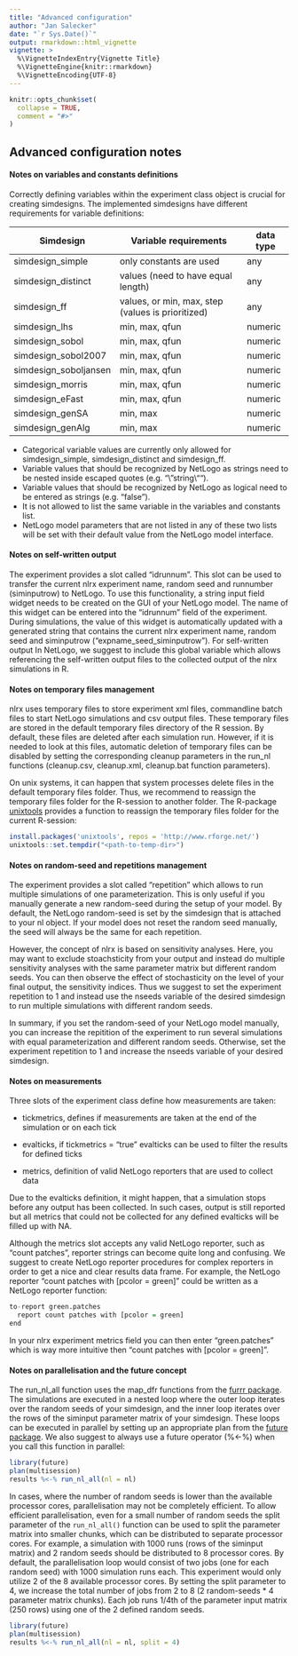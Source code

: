 ```yaml
---
title: "Advanced configuration"
author: "Jan Salecker"
date: "`r Sys.Date()`"
output: rmarkdown::html_vignette
vignette: >
  %\VignetteIndexEntry{Vignette Title}
  %\VignetteEngine{knitr::rmarkdown}
  %\VignetteEncoding{UTF-8}
---
```


```r
knitr::opts_chunk$set(
  collapse = TRUE,
  comment = "#>"
)
```

## Advanced configuration notes

#### Notes on variables and constants definitions

Correctly defining variables within the experiment class object is crucial for creating simdesigns.
The implemented simdesigns have different requirements for variable definitions:

   Simdesign       | Variable requirements              |  data type 
------------------ | ---------------------------------- | -----------
simdesign_simple   | only constants are used            | any
simdesign_distinct | values (need to have equal length) | any
simdesign_ff       | values, or min, max, step (values is prioritized) | any
simdesign_lhs      | min, max, qfun                     | numeric
simdesign_sobol    | min, max, qfun                     | numeric
simdesign_sobol2007 | min, max, qfun                     | numeric
simdesign_soboljansen | min, max, qfun                     | numeric
simdesign_morris   | min, max, qfun                     | numeric
simdesign_eFast    | min, max, qfun                     | numeric
simdesign_genSA    | min, max                     | numeric
simdesign_genAlg    | min, max                     | numeric

* Categorical variable values are currently only allowed for simdesign_simple, simdesign_distinct and simdesign_ff.
* Variable values that should be recognized by NetLogo as strings need to be nested inside escaped quotes (e.g. "\\"string\\"").
* Variable values that should be recognized by NetLogo as logical need to be entered as strings (e.g. "false").
* It is not allowed to list the same variable in the variables and constants list. 
* NetLogo model parameters that are not listed in any of these two lists will be set with their default value from the NetLogo model interface.


#### Notes on self-written output

The experiment provides a slot called "idrunnum".
This slot can be used to transfer the current nlrx experiment name, random seed and runnumber (siminputrow) to NetLogo.
To use this functionality, a string input field widget needs to be created on the GUI of your NetLogo model.
The name of this widget can be entered into the "idrunnum" field of the experiment.
During simulations, the value of this widget is automatically updated with a generated string that contains the current nlrx experiment name, random seed and siminputrow ("expname_seed_siminputrow").
For self-written output In NetLogo, we suggest to include this global variable which allows referencing the self-written output files to the collected output of the nlrx simulations in R.

#### Notes on temporary files management

nlrx uses temporary files to store experiment xml files, commandline batch files to start NetLogo simulations and csv output files.
These temporary files are stored in the default temporary files directory of the R session.
By default, these files are deleted after each simulation run. However, if it is needed to look at this files, automatic deletion of temporary files can be disabled by setting the corresponding cleanup parameters in the run_nl functions (cleanup.csv, cleanup.xml, cleanup.bat function parameters).

On unix systems, it can happen that system processes delete files in the default temporary files folder. Thus, we recommend to reassign the temporary files folder for the R-session to another folder. The R-package [unixtools](https://www.rforge.net/unixtools/) provides a function to reassign the temporary files folder for the current R-session:
```r
install.packages('unixtools', repos = 'http://www.rforge.net/')
unixtools::set.tempdir("<path-to-temp-dir>")
```


#### Notes on random-seed and repetitions management

The experiment provides a slot called "repetition" which allows to run multiple simulations of one parameterization.
This is only useful if you manually generate a new random-seed during the setup of your model.
By default, the NetLogo random-seed is set by the simdesign that is attached to your nl object.
If your model does not reset the random seed manually, the seed will always be the same for each repetition.

However, the concept of nlrx is based on sensitivity analyses. Here, you may want to exclude stoachsticity from your output and instead do multiple sensitivity analyses with the same parameter matrix but different random seeds. You can then observe the effect of stochasticity on the level of your final output, the sensitivity indices. Thus we suggest to set the experiment repetition to 1 and instead use the nseeds variable of the desired simdesign to run multiple simulations with different random seeds.

In summary, if you set the random-seed of your NetLogo model manually, you can increase the repitition of the experiment to run several simulations with equal parameterization and different random seeds.
Otherwise, set the experiment repetition to 1 and increase the nseeds variable of your desired simdesign.

#### Notes on measurements

Three slots of the experiment class define how measurements are taken:

* tickmetrics, defines if measurements are taken at the end of the simulation or on each tick

* evalticks, if tickmetrics = "true" evalticks can be used to filter the results for defined ticks

* metrics, definition of valid NetLogo reporters that are used to collect data

Due to the evalticks definition, it might happen, that a simulation stops before any output has been collected.
In such cases, output is still reported but all metrics that could not be collected for any defined evalticks will be filled up with NA.

Although the metrics slot accepts any valid NetLogo reporter, such as "count patches", reporter strings can become quite long and confusing. We suggest to create NetLogo reporter procedures for complex reporters in order to get a nice and clear results data frame.
For example, the NetLogo reporter "count patches with [pcolor = green]" could be written as a NetLogo reporter function:
```r
to-report green.patches
  report count patches with [pcolor = green]
end
```
In your nlrx experiment metrics field you can then enter "green.patches" which is way more intuitive then "count patches with [pcolor = green]".


#### Notes on parallelisation and the future concept

The run_nl_all function uses the map_dfr functions from the [furrr package](https://github.com/DavisVaughan/furrr). The simulations are executed in a nested loop where the outer loop iterates over the random seeds of your simdesign, and the inner loop iterates over the rows of the siminput parameter matrix of your simdesign. These loops can be executed in parallel by setting up an appropriate plan from the [future package](https://github.com/HenrikBengtsson/future). We also suggest to always use a future operator (%<-%) when you call this function in parallel:
```r
library(future)
plan(multisession)
results %<-% run_nl_all(nl = nl)
```

In cases, where the number of random seeds is lower than the available processor cores, parallelisation may not be completely efficient. To allow efficient parallelisation, even for a small number of random seeds the split parameter of the `run_nl_all()` function can be used to split the parameter matrix into smaller chunks, which can be distributed to separate processor cores. For example, a simulation with 1000 runs (rows of the siminput matrix) and 2 random seeds should be distributed to 8 processor cores. By default, the parallelisation loop would consist of two jobs (one for each random seed) with 1000 simulation runs each. This experiment would only utilize 2 of the 8 available processor cores. By setting the split parameter to 4, we increase the total number of jobs from 2 to 8 (2 random-seeds * 4 parameter matrix chunks). Each job runs 1/4th of the parameter input matrix (250 rows) using one of the 2 defined random seeds.
```r
library(future)
plan(multisession)
results %<-% run_nl_all(nl = nl, split = 4)
```
